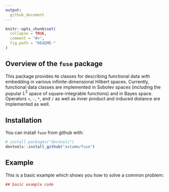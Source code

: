 ```yaml
---
output: 
  github_document
---
```


<!-- README.md is generated from README.Rmd. Please edit that file -->

```r
knitr::opts_chunk$set(
  collapse = TRUE,
  comment = "#>",
  fig.path = "README-"
)
```

## Overview of the `fuse` package

This package provides `R6` classes for describing functional data with embedding
in various infinite-dimensional Hilbert spaces. Currently, functional data
classes are implemented in Sobolev spaces (including the popular $L^2$ space of
square-integrable functions) and in Bayes space. Operators `+`, `-`, `*`, and `/` as
well as inner product and induced distance are implemented as well.

## Installation

You can install `fuse` from github with:

```r
# install.packages("devtools")
devtools::install_github("astamm/fuse")
```

## Example

This is a basic example which shows you how to solve a common problem:

```r
## basic example code
```
